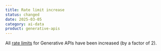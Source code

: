 ```yaml
---
title: Rate limit increase
status: changed
date: 2025-03-05
category: ai-data
product: generative-apis
---
```


All [rate limits](https://www.scaleway.com/en/docs/generative-apis/reference-content/rate-limits/) for Generative APIs have been increased (by a factor of 2).

